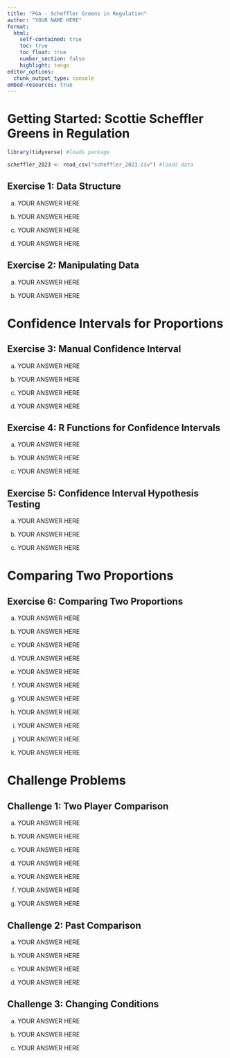 ```yaml
---
title: "PGA - Scheffler Greens in Regulation"
author: "YOUR NAME HERE"
format:
  html:
    self-contained: true
    toc: true
    toc_float: true
    number_section: false
    highlight: tango
editor_options:
  chunk_output_type: console
embed-resources: true
---
```


# Getting Started: Scottie Scheffler Greens in Regulation

```r
library(tidyverse) #loads package

scheffler_2023 <- read_csv("scheffler_2023.csv") #loads data
```

## Exercise 1: Data Structure

a.  YOUR ANSWER HERE

b.  YOUR ANSWER HERE

c.  YOUR ANSWER HERE

d.  YOUR ANSWER HERE

## Exercise 2: Manipulating Data

a.  YOUR ANSWER HERE

b.  YOUR ANSWER HERE

# Confidence Intervals for Proportions

## Exercise 3: Manual Confidence Interval

a.  YOUR ANSWER HERE

b.  YOUR ANSWER HERE

c.  YOUR ANSWER HERE

d.  YOUR ANSWER HERE

## Exercise 4: R Functions for Confidence Intervals

a.  YOUR ANSWER HERE

b.  YOUR ANSWER HERE

c.  YOUR ANSWER HERE

## Exercise 5: Confidence Interval Hypothesis Testing

a.  YOUR ANSWER HERE

b.  YOUR ANSWER HERE

c.  YOUR ANSWER HERE

# Comparing Two Proportions

## Exercise 6: Comparing Two Proportions

a.  YOUR ANSWER HERE

b.  YOUR ANSWER HERE

c.  YOUR ANSWER HERE

d.  YOUR ANSWER HERE

e.  YOUR ANSWER HERE

f.  YOUR ANSWER HERE

g.  YOUR ANSWER HERE

h.  YOUR ANSWER HERE

i.  YOUR ANSWER HERE

j.  YOUR ANSWER HERE

k.  YOUR ANSWER HERE


# Challenge Problems

## Challenge 1: Two Player Comparison

a.  YOUR ANSWER HERE

b.  YOUR ANSWER HERE

c.  YOUR ANSWER HERE

d.  YOUR ANSWER HERE

e.  YOUR ANSWER HERE

f.  YOUR ANSWER HERE

g.  YOUR ANSWER HERE

## Challenge 2: Past Comparison

a.  YOUR ANSWER HERE

b.  YOUR ANSWER HERE

c.  YOUR ANSWER HERE

d.  YOUR ANSWER HERE

## Challenge 3: Changing Conditions

a.  YOUR ANSWER HERE

b.  YOUR ANSWER HERE

c.  YOUR ANSWER HERE

